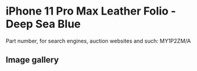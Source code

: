 
# iPhone 11 Pro Max Leather Folio - Deep Sea Blue

Part number, for search engines, auction websites and such: MY1P2ZM/A

## Image gallery

<div style={{ width: "768px" }}>
  <GalleryComponent
    images={[
      {
        original: "/everysource/MY1P2.png",
        thumbnail: "/everypreview/MY1P2.png",
      },
      {
        original: "/everysource/MY1P2_AV1.png",
        thumbnail: "/everypreview/MY1P2_AV1.png",
      },
      {
        original: "/everysource/MY1P2_AV2.png",
        thumbnail: "/everypreview/MY1P2_AV2.png",
      },
      {
        original: "/everysource/MY1P2_AV3.png",
        thumbnail: "/everypreview/MY1P2_AV3.png",
      },
      {
        original: "/everysource/MY1P2_AV4.png",
        thumbnail: "/everypreview/MY1P2_AV4.png",
      },
      {
        original: "/everysource/MY1P2_AV5.png",
        thumbnail: "/everypreview/MY1P2_AV5.png",
      }
    ]}
  />
</div>